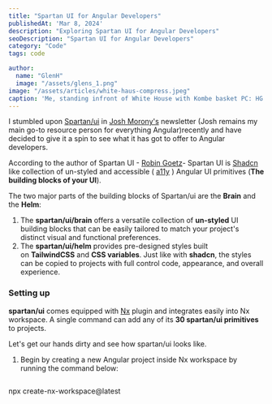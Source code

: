 ```yaml
---
title: "Spartan UI for Angular Developers"
publishedAt: 'Mar 8, 2024'
description: "Exploring Spartan UI for Angular Developers"
seoDescription: "Spartan UI for Angular Developers"
category: "Code"
tags: code

author:
  name: "GlenH"
  image: "/assets/glens_1.png"
image: "/assets/articles/white-haus-compress.jpeg"
caption: 'Me, standing infront of White House with Kombe basket PC: HG'
---
```


I stumbled upon [Spartan/ui](https://www.spartan.ng/)  in  [Josh Morony's](https://www.joshmorony.com/)  newsletter (Josh remains my main go-to resource person for everything Angular)recently and have decided to give it a spin to see what it has got to offer to Angular developers. 

According to the author of Spartan UI - [Robin Goetz](https://ui.shadcn.com/)- Spartan UI is  [Shadcn](https://ui.shadcn.com/) like collection of un-styled and accessible ( [a11y](https://www.a11yproject.com/) ) Angular UI primitives (**The building blocks of your UI**). 

The two major parts of the building blocks of Spartan/ui are the **Brain** and the **Helm**:

1. The **spartan/ui/brain** offers a versatile collection of **un-styled** UI building blocks that can be easily tailored to match your project's distinct visual and functional preferences.
2. The **spartan/ui/helm** provides pre-designed styles built on **TailwindCSS** and **CSS variables**. Just like with **shadcn**, the styles can be copied to projects with full control code, appearance, and overall experience.

### Setting up

**spartan/ui** comes equipped with [Nx](https://nx.dev/getting-started/**intro) plugin and integrates easily into Nx workspace. A single command can add any of its **30 spartan/ui primitives** to projects.

Let's get our hands dirty and see how spartan/ui looks like.

1. Begin by creating a new Angular project inside Nx workspace by running the command below:

```bash
```
npx create-nx-workspace@latest
```
```

